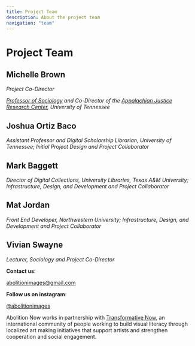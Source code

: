```yaml
---
title: Project Team
description: About the project team
navigation: "team"
---
```


# Project Team

## Michelle Brown

*Project Co-Director*

*<a href="https://sociology.utk.edu/people/michelle-brown/">Professor of Sociology</a> and Co-Director of the
<a href="https://ajrc.utk.edu">Appalachian Justice Research Center</a>, University of Tennessee*

## Joshua Ortiz Baco

*Assistant Professor and Digital Scholarship Librarian, University of Tennessee; Initial Project Design and Project Collaborator*


## Mark Baggett

*Director of Digital Collections, University Libraries, Texas A&M University; Infrastructure, Design, and Development and Project Collaborator*


## Mat Jordan

*Front End Developer, Northwestern University; Infrastructure, Design, and Development and Project Collaborator*


## Vivian Swayne

*Lecturer, Sociology and Project Co-Director*


**Contact us**:

<a href="mailto:abolitionimages@gmail.com">abolitionimages@gmail.com</a>

**Follow us on instagram**:

<a href="https://www.instagram.com/abolitionimages">@abolitionimages</a>

Abolition Now works in partnership with <a href="https://transformativenow.org">Transformative Now</a>, an international
community of people working to build visual literacy through localized art making initiatives that support artists and
strengthen cooperation and social engagement.
